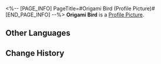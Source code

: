 <%-- [PAGE_INFO]
PageTitle=#Origami Bird (Profile Picture)#
[END_PAGE_INFO] --%>
{{Item Infobox
|title       = Origami Bird
|id          = 202013
|image       = Item Origami Bird.png
|type        = Profile Picture
|invCategory = 
|rarity      = 4
|effect      = 
|description = A tweeting and cheerful Origami Bird.
|source1     = [[Obtained by collecting 60 Origami Birds and talking to the mysterious Origami Bird.]]
}}
{{Description|''"Tweet tweet tweet (Come and find me!) Oh! (Found me!) Tweet, tweet! (Again! Again!)"''}}
'''Origami Bird''' is a [[Profile Picture]].

==Other Languages==
{{Other Languages
|en   = Origami Bird
|zhs  = 折纸小鸟
|zht  = 折紙小鳥
|ja   = 折り紙の小鳥
|ko   = 종이새
|es   = Pajarito de papel
|fr   = Oiseau en origami
|ru   = Птица-оригами
|th   = นกกระดาษ
|vi   = Chim Giấy
|de   = Origamivogel
|id   = Burung Origami
|pt   = Pássaro de Origami
}}

==Change History==
{{Change History|2.0}}